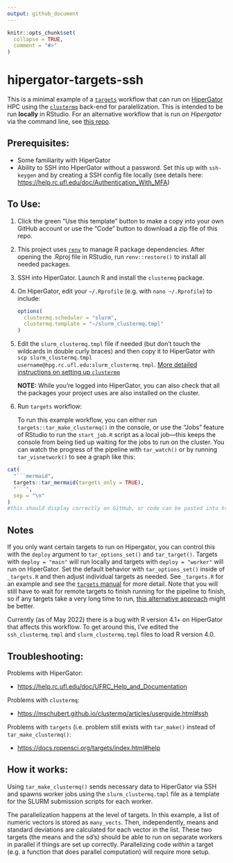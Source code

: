 ```yaml
---
output: github_document
---
```


<!-- README.md is generated from README.Rmd. Please edit that file -->

```r
knitr::opts_chunk$set(
  collapse = TRUE,
  comment = "#>"
)
```

# hipergator-targets-ssh

<!-- badges: start -->

<!-- badges: end -->

This is a minimal example of a [`targets`](https://docs.ropensci.org/targets/) workflow that can run on [HiperGator](https://www.rc.ufl.edu/services/hipergator/) HPC using the [`clustermq`](https://mschubert.github.io/clustermq/) back-end for paralellization.
This is intended to be run **locally** in RStudio.
For an alternative workflow that is run *on Hipergator* via the command line, see [this repo](https://github.com/BrunaLab/hipergator-targets).

## Prerequisites:

-   Some familiarity with HiperGator
-   Ability to SSH into HiperGator without a password. Set this up with `ssh-keygen` and by creating a SSH config file locally (see details here: <https://help.rc.ufl.edu/doc/Authentication_With_MFA>)

## To Use:

1.  Click the green "Use this template" button to make a copy into your own GitHub account or use the "Code" button to download a zip file of this repo.

2.  This project uses [`renv`](https://rstudio.github.io/renv/articles/renv.html) to manage R package dependencies.
    After opening the .Rproj file in RStudio, run `renv::restore()` to install all needed packages.

3.  SSH into HiperGator.
    Launch R and install the `clustermq` package.

4.  On HiperGator, edit your `~/.Rprofile` (e.g. with `nano ~/.Rprofile`) to include:

    ``` r
    options(
      clustermq.scheduler = "slurm",
      clustermq.template = "~/slurm_clustermq.tmpl"
    )
    ```

5.  Edit the `slurm_clustermq.tmpl` file if needed (but don't touch the wildcards in double curly braces) and then copy it to HiperGator with `scp slurm_clustermq.tmpl username@hpg.rc.ufl.edu:slurm_clustermq.tmpl`.
    [More detailed instructions on setting up `clustermq`](https://mschubert.github.io/clustermq/articles/userguide.html)

    **NOTE:** While you're logged into HiperGator, you can also check that all the packages your project uses are also installed on the cluster.

6.  Run `targets` workflow:

    To run this example workflow, you can either run `targets::tar_make_clustermq()` in the console, or use the "Jobs" feature of RStudio to run the `start_job.R` script as a local job---this keeps the console from being tied up waiting for the jobs to run on the cluster.
    You can watch the progress of the pipeline with `tar_watch()` or by running `tar_visnetwork()` to see a graph like this:

```r
cat(
  "```mermaid",
  targets::tar_mermaid(targets_only = TRUE),
  "```",
  sep = "\n"
)
#this should display correctly on GitHub, or code can be pasted into https://mermaid.live
```

## Notes

If you only want certain targets to run on Hipergator, you can control this with the `deploy` argument to `tar_options_set()` and `tar_target()`.
Targets with `deploy = "main"` will run locally and targets with `deploy = "worker"` will run on HiperGator.
Set the default behavior with `tar_options_set()` inside of `_targets.R` and then adjust individual targets as needed.
See `_targets.R` for an example and see the [`targets` manual](https://books.ropensci.org/targets/hpc.html#advanced) for more detail.
Note that you will still have to wait for remote targets to finish running for the pipeline to finish, so if any targets take a very long time to run, [this alternative approach](https://github.com/BrunaLab/hipergator-targets) might be better.

Currently (as of May 2022) there is a bug with R version 4.1+ on HiperGator that affects this workflow.
To get around this, I've edited the `ssh_clustermq.tmpl` and `slurm_clustermq.tmpl` files to load R version 4.0.

## Troubleshooting:

Problems with HiperGator:

-   <https://help.rc.ufl.edu/doc/UFRC_Help_and_Documentation>

Problems with `clustermq`:

-   <https://mschubert.github.io/clustermq/articles/userguide.html#ssh>

Problems with `targets` (i.e. problem still exists with `tar_make()` instead of `tar_make_clustermq()`:

-   <https://docs.ropensci.org/targets/index.html#help>

## How it works:

Using `tar_make_clustermq()` sends necessary data to HiperGator via SSH and spawns worker jobs using the `slurm_clustermq.tmpl` file as a template for the SLURM submission scripts for each worker.

The parallelization happens at the level of targets.
In this example, a list of numeric vectors is stored as `many_vects`.
Then, independently, means and standard deviations are calculated for each vector in the list.
These two targets (the means and the sd's) should be able to run on separate workers in parallel if things are set up correctly.
Parallelizing code *within* a target (e.g. a function that does parallel computation) will require more setup.

